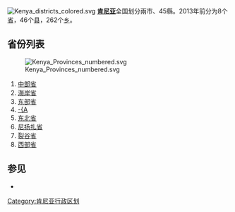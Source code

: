 [[File:Kenya_districts_colored.svg|right]]
'''[[肯尼亚|肯尼亚]]'''全国划分兩市、45縣。2013年前分为8个[[省|省]]，46个[[县|县]]，262个[[乡|乡]]。

== 省份列表 ==
[[File:Kenya_Provinces_numbered.svg|thumb]]
# [[中部省_(肯尼亚)|中部省]] 
# [[海岸省_(肯尼亚)|海岸省]]
# [[东部省_(肯尼亚)|东部省]] 
# [[奈洛比省|-{A]] 
# [[东北省_(肯尼亚)|东北省]] 
# [[尼扬扎省|尼扬扎省]] 
# [[裂谷省_(肯尼亚)|裂谷省]] 
# [[西部省_(肯尼亚)|西部省]]

== 参见 ==
*{{link-en|ISO 3166-2:KE|ISO 3166-2:KE}}


{{非洲题目|行政区划}}
{{肯尼亚省份}}

[[Category:肯尼亚行政区划|Category:肯尼亚行政区划]]